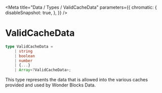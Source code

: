 
<Meta
  title="Data / Types / ValidCacheData"
  parameters={{
        chromatic: {
            disableSnapshot: true,
        },
    }}
/>

# ValidCacheData

```ts
type ValidCacheData =
    | string
    | boolean
    | number
    | {...}
    | Array<?ValidCacheData>;
```

This type represents the data that is allowed into the various caches provided and used by Wonder Blocks Data.
